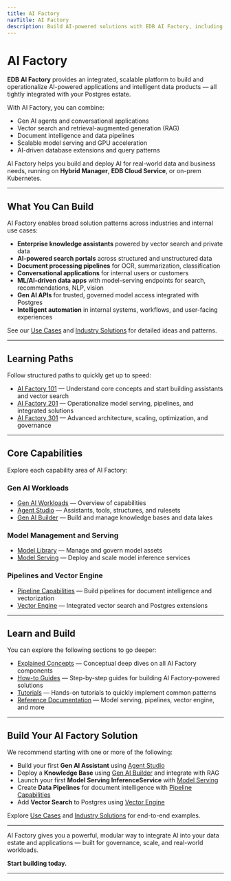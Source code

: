 ```yaml
---
title: AI Factory
navTitle: AI Factory
description: Build AI-powered solutions with EDB AI Factory, including Gen AI, vector search, model serving, pipelines, and Postgres integration. Start here to explore concepts, learning paths, use cases, and tutorials.
---
```


# AI Factory

**EDB AI Factory** provides an integrated, scalable platform to build and operationalize AI-powered applications and intelligent data products — all tightly integrated with your Postgres estate.

With AI Factory, you can combine:

- Gen AI agents and conversational applications
- Vector search and retrieval-augmented generation (RAG)
- Document intelligence and data pipelines
- Scalable model serving and GPU acceleration
- AI-driven database extensions and query patterns

AI Factory helps you build and deploy AI for real-world data and business needs, running on **Hybrid Manager**, **EDB Cloud Service**, or on-prem Kubernetes.

---

## What You Can Build

AI Factory enables broad solution patterns across industries and internal use cases:

- **Enterprise knowledge assistants** powered by vector search and private data
- **AI-powered search portals** across structured and unstructured data
- **Document processing pipelines** for OCR, summarization, classification
- **Conversational applications** for internal users or customers
- **ML/AI-driven data apps** with model-serving endpoints for search, recommendations, NLP, vision
- **Gen AI APIs** for trusted, governed model access integrated with Postgres
- **Intelligent automation** in internal systems, workflows, and user-facing experiences

See our [Use Cases](/ai-factory/learn/use-cases) and [Industry Solutions](/ai-factory/learn/solutions) for detailed ideas and patterns.

---

## Learning Paths

Follow structured paths to quickly get up to speed:

- [AI Factory 101](/ai-factory/learn/paths/101) — Understand core concepts and start building assistants and vector search
- [AI Factory 201](/ai-factory/learn/paths/201) — Operationalize model serving, pipelines, and integrated solutions
- [AI Factory 301](/ai-factory/learn/paths/301) — Advanced architecture, scaling, optimization, and governance

---

## Core Capabilities

Explore each capability area of AI Factory:

### Gen AI Workloads

- [Gen AI Workloads](/ai-factory/gen-ai/index.mdx) — Overview of capabilities
- [Agent Studio](/ai-factory/gen-ai/agent-studio/index.mdx) — Assistants, tools, structures, and rulesets
- [Gen AI Builder](/ai-factory/gen-ai/builder/index.mdx) — Build and manage knowledge bases and data lakes

### Model Management and Serving

- [Model Library](/ai-factory/model/library/index.mdx) — Manage and govern model assets
- [Model Serving](/ai-factory/model/serving/index.mdx) — Deploy and scale model inference services

### Pipelines and Vector Engine

- [Pipeline Capabilities](/ai-factory/pipeline/index.mdx) — Build pipelines for document intelligence and vectorization
- [Vector Engine](/ai-factory/vector-engine/index.mdx) — Integrated vector search and Postgres extensions

---

## Learn and Build

You can explore the following sections to go deeper:

- [Explained Concepts](/ai-factory/learn/explained/index.mdx) — Conceptual deep dives on all AI Factory components
- [How-to Guides](/ai-factory/learn/how-to/gen-ai/index.mdx) — Step-by-step guides for building AI Factory-powered solutions
- [Tutorials](/ai-factory/learn/tutorials/index.mdx) — Hands-on tutorials to quickly implement common patterns
- [Reference Documentation](/ai-factory/model/serving/deployment.mdx) — Model serving, pipelines, vector engine, and more

---

## Build Your AI Factory Solution

We recommend starting with one or more of the following:

- Build your first **Gen AI Assistant** using [Agent Studio](/ai-factory/gen-ai/agent-studio/index.mdx)
- Deploy a **Knowledge Base** using [Gen AI Builder](/ai-factory/gen-ai/builder/index.mdx) and integrate with RAG
- Launch your first **Model Serving InferenceService** with [Model Serving](/ai-factory/model/serving/index.mdx)
- Create **Data Pipelines** for document intelligence with [Pipeline Capabilities](/ai-factory/pipeline/index.mdx)
- Add **Vector Search** to Postgres using [Vector Engine](/ai-factory/vector-engine/index.mdx)

Explore [Use Cases](/ai-factory/learn/use-cases.mdx) and [Industry Solutions](/ai-factory/learn/solutions.mdx) for end-to-end examples.

---

AI Factory gives you a powerful, modular way to integrate AI into your data estate and applications — built for governance, scale, and real-world workloads.

**Start building today.**

---

